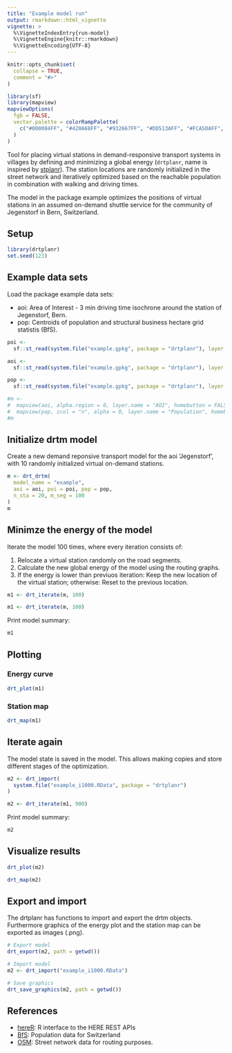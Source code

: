 ```yaml
---
title: "Example model run"
output: rmarkdown::html_vignette
vignette: >
  %\VignetteIndexEntry{run-model}
  %\VignetteEngine{knitr::rmarkdown}
  %\VignetteEncoding{UTF-8}
---
```


```r
knitr::opts_chunk$set(
  collapse = TRUE,
  comment = "#>"
)

library(sf)
library(mapview)
mapviewOptions(
  fgb = FALSE,
  vector.palette = colorRampPalette(
    c("#000004FF", "#420A68FF", "#932667FF", "#DD513AFF", "#FCA50AFF", "#FCFFA4FF")
  )
)
```

Tool for placing virtual stations in demand-responsive transport systems in villages by defining and minimizing a global energy (`drtplanr`, name is inspired by [stplanr](https://github.com/ropensci/stplanr)). The station locations are randomly initialized in the street network and iteratively optimized based on the reachable population in combination with walking and driving times.

The model in the package example optimizes the positions of virtual stations in an assumed on-demand shuttle service for the community of Jegenstorf in Bern, Switzerland. 

## Setup
```r
library(drtplanr)
set.seed(123)
```

## Example data sets
Load the package example data sets:

* aoi: Area of Interest - 3 min driving time isochrone around the station of Jegenstorf, Bern.
* pop: Centroids of population and structural business hectare grid statistis (BfS).

```r
poi <-
  sf::st_read(system.file("example.gpkg", package = "drtplanr"), layer = "poi")

aoi <- 
  sf::st_read(system.file("example.gpkg", package = "drtplanr"), layer = "aoi")

pop <- 
  sf::st_read(system.file("example.gpkg", package = "drtplanr"), layer = "pop")

#m <-
#  mapview(aoi, alpha.region = 0, layer.name = "AOI", homebutton = FALSE) +
#  mapview(pop, zcol = "n", alpha = 0, layer.name = "Population", homebutton = FALSE)
#m
```

## Initialize drtm model
Create a new demand reponsive transport model for the aoi 'Jegenstorf', with 10 randomly initialized virtual on-demand stations.
```r
m <- drt_drtm(
  model_name = "example",
  aoi = aoi, poi = poi, pop = pop,
  n_sta = 20, m_seg = 100
)
m
```

## Minimze the energy of the model
Iterate the model 100 times, where every iteration consists of:

1. Relocate a virtual station randomly on the road segments.
2. Calculate the new global energy of the model using the routing graphs.
3. If the energy is lower than previuos iteration: Keep the new location of the virtual station; otherwise: Reset to the previous location.

```r
m1 <- drt_iterate(m, 100)
```

```r
m1 <- drt_iterate(m, 100)
```

Print model summary:
```r
m1
```

## Plotting
### Energy curve
```r
drt_plot(m1)
```

### Station map
```r
drt_map(m1)
```

## Iterate again
The model state is saved in the model. This allows making copies and store different stages of the optimization.
```r
m2 <- drt_import(
  system.file("example_i1000.RData", package = "drtplanr")
)
```

```r
m2 <- drt_iterate(m1, 900)
```

Print model summary:
```r
m2
```

## Visualize results
```r
drt_plot(m2)
```

```r
drt_map(m2)
```

## Export and import
The drtplanr has functions to import and export the drtm objects. Furthermore graphics of the energy plot and the station map can be exported as images (.png).
```r
# Export model
drt_export(m2, path = getwd())

# Import model
m2 <- drt_import("example_i1000.RData")

# Save graphics
drt_save_graphics(m2, path = getwd())
```

## References
* [hereR](https://github.com/munterfinger/hereR): R interface to the HERE REST APIs 
* [BfS](https://www.bfs.admin.ch/): Population data for Switzerland
* [OSM](https://www.openstreetmap.org/): Street network data for routing purposes.

